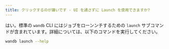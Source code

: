 ```yaml
---
title: クリックするのが嫌いです - UI を通さずに Launch を使用できますか?
---
```


はい。標準の `wandb` CLI にはジョブをローンンチするための `launch` サブコマンドが含まれています。詳細については、以下のコマンドを実行してください。

```bash
wandb launch --help
```